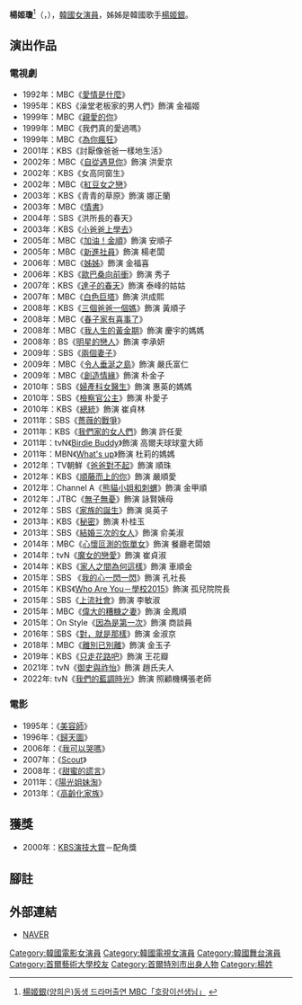 {{藝人
|姓名 = 楊姬瓊
|類型 = 女演員
|圖片 =
|圖片尺寸 = 
|圖片簡介 = 
|本名 = 
|外文名 = 양희경
|外文 = ko
|羅馬拼音 = Yang Hee-kyung
|英文名 =
|暱稱 =
|其他藝名 = 
|國籍 = {{KOR}}
|出生日期 = {{birth_date_and_age|1954|12|3}}
|出生地點 = {{KOR}}[[首爾特別市|首爾特別市]]
|宗教信仰 = 
|語言 = [[韓語|韓語]]
|職業 = [[演員|演員]]
|教育程度 = [[首爾藝術大學|首爾藝術大學]]
|出道作品 = 《愛情是什麼》
|出道日期 = 1975年
|代表作品 = 
|活躍年代 = 1975年至今
|唱片公司 = 
|經紀公司 = Woori Actors
|相關團體 = 
|網站 = 
|IMDb = 
|module ={{Infobox name module
|hangul = 양희경
|hanja = {{linktext|楊|姬|瓊}}
}}
}}
'''楊姬瓊'''<ref>[http://newslibrary.naver.com/viewer/index.nhn?articleId=1986030300329211031&editNo=2&printCount=1&publishDate=1986-03-03&officeId=00032&pageNo=11&printNo=12440&publishType=00020  楊姬銀(양희은)동생 드라머출연 MBC「호랑이선생님」] {{Wayback|url=http://newslibrary.naver.com/viewer/index.nhn?articleId=1986030300329211031&editNo=2&printCount=1&publishDate=1986-03-03&officeId=00032&pageNo=11&printNo=12440&publishType=00020 |date=20200418141147 }}{{ko}}</ref>（{{lang-ko|양희경}}，{{bd|1954年|12月3日}}），[[韓國|韓國]][[女演員|女演員]]，姊姊是韓國歌手[[楊姬銀|楊姬銀]]。

== 演出作品 ==
=== 電視劇 ===
*1992年：MBC《[[愛情是什麼|愛情是什麼]]》
*1995年：KBS《澡堂老板家的男人們》飾演 金福姬
*1999年：MBC《[[親愛的你|親愛的你]]》
*1999年：MBC《我們真的愛過嗎》
*1999年：MBC《[[為你瘋狂|為你瘋狂]]》
*2001年：KBS《討厭像爸爸一樣地生活》
*2002年：MBC《[[自從遇見你|自從遇見你]]》飾演 洪愛京
*2002年：KBS《女高同窗生》
*2002年：MBC《[[紅豆女之戀|紅豆女之戀]]》
*2003年：KBS《青青的草原》飾演 娜正蘭
*2003年：MBC《[[情書_(電視劇)|情書]]》
*2004年：SBS《洪所長的春天》
*2003年：KBS《[[小爸爸上學去|小爸爸上學去]]》
*2005年：MBC《[[加油！金順|加油！金順]]》飾演 安順子
*2005年：MBC《[[新進社員|新進社員]]》飾演 楊老闆
*2006年：MBC《[[姊姊_(韓國電視劇)|姊姊]]》飾演 金福喜
*2006年：KBS《[[歐巴桑向前衝|歐巴桑向前衝]]》飾演 秀子
*2007年：KBS《[[達子的春天|達子的春天]]》飾演 泰峰的姑姑
*2007年：MBC《[[白色巨塔_(2007年韓劇)|白色巨塔]]》飾演 洪成熙
*2008年：KBS《[[三個爸爸一個媽|三個爸爸一個媽]]》飾演 黃順子
*2008年：MBC《[[春子家有喜事了|春子家有喜事了]]》
*2008年：MBC《[[我人生的黃金期|我人生的黃金期]]》飾演 慶宇的媽媽
*2008年：BS《[[明星的戀人|明星的戀人]]》飾演 李承妍
*2009年：SBS《[[兩個妻子|兩個妻子]]》
*2009年：MBC《[[令人垂涎之島|令人垂涎之島]]》飾演 嚴氏富仁
*2009年：MBC《[[創造情緣|創造情緣]]》飾演 朴金子
*2010年：SBS《[[婦產科女醫生|婦產科女醫生]]》飾演 惠英的媽媽
*2010年：SBS《[[檢察官公主|檢察官公主]]》飾演 朴愛子
*2010年：KBS《[[總統_(韓國電視劇)|總統]]》飾演 崔貞林
*2011年：SBS《[[薔薇的戰爭|薔薇的戰爭]]》
*2011年：KBS《[[我們家的女人們|我們家的女人們]]》飾演 許任愛
*2011年：tvN《[[Birdie_Buddy|Birdie Buddy]]》飾演 高爾夫球球童大師
*2011年：MBN《[[What's_up|What's up]]》飾演 杜莉的媽媽
*2012年：TV朝鮮《[[爸爸對不起|爸爸對不起]]》飾演 順珠
*2012年：KBS《[[順藤而上的你|順藤而上的你]]》飾演 嚴順愛
*2012年：Channel A《[[熊貓小姐和刺蝟|熊貓小姐和刺蝟]]》飾演 金甲順
*2012年：JTBC《[[無子無憂|無子無憂]]》飾演 詠賢姨母
*2012年：SBS《[[家族的誕生_(電視劇)|家族的誕生]]》飾演 吳英子
*2013年：KBS《[[秘密_(2013年電視劇)|秘密]]》飾演 朴桂玉
*2013年：SBS《[[結婚三次的女人|結婚三次的女人]]》飾演 俞美淑
*2014年：MBC《[[心懷叵測的恢單女|心懷叵測的恢單女]]》飾演 餐廳老闆娘
*2014年：tvN《[[魔女的戀愛|魔女的戀愛]]》飾演 崔貞淑
*2014年：KBS《[[家人之間為何這樣|家人之間為何這樣]]》飾演 車順金
*2015年：SBS 《[[我的心一閃一閃|我的心一閃一閃]]》飾演 孔社長
*2015年：KBS《[[Who_Are_You－學校2015|Who Are You－學校2015]]》飾演 孤兒院院長
*2015年：SBS《[[上流社會_(電視劇)|上流社會]]》飾演 李敏淑
*2015年：MBC《[[偉大的糟糠之妻|偉大的糟糠之妻]]》飾演 金鳳順
*2015年：On Style《[[因為是第一次|因為是第一次]]》飾演 商談員
*2016年：SBS《[[對，就是那樣|對，就是那樣]]》飾演 金淑京
*2018年：MBC《[[離別已別離|離別已別離]]》飾演 金玉子
*2019年：KBS《[[只走花路吧|只走花路吧]]》飾演 王花瓣
*2021年：tvN《[[御史與祚怡|御史與祚怡]]》飾演 趙氏夫人
*2022年: tvN《[[我們的藍調時光|我們的藍調時光]]》飾演 照顧機構張老師

=== 電影 ===
*1995年：《[[美容師|美容師]]》
*1996年：《[[歸天圖|歸天圖]]》
*2006年：《[[我可以哭嗎|我可以哭嗎]]》
*2007年：《[[Scout|Scout]]》
*2008年：《[[甜蜜的謊言|甜蜜的謊言]]》
*2011年：《[[陽光姐妹淘|陽光姐妹淘]]》
*2013年：《[[高齡化家族|高齡化家族]]》

== 獲獎 ==
*2000年：[[KBS演技大賞|KBS演技大賞]]－配角獎

== 腳註 ==
{{reflist}}

== 外部連結 ==
*[http://people.search.naver.com/search.naver?where=nexearch&sm=tab_ppn&query=%EC%96%91%ED%9D%AC%EA%B2%BD&os=97618&ie=utf8&key=PeopleService NAVER] {{Wayback|url=http://people.search.naver.com/search.naver?where=nexearch&sm=tab_ppn&query=%EC%96%91%ED%9D%AC%EA%B2%BD&os=97618&ie=utf8&key=PeopleService |date=20200418141154 }}{{ko}}

{{DEFAULTSORT: Yang Hee Kyung}}
[[Category:韓國電影女演員|Category:韓國電影女演員]]
[[Category:韓國電視女演員|Category:韓國電視女演員]]
[[Category:韓國舞台演員|Category:韓國舞台演員]]
[[Category:首爾藝術大學校友|Category:首爾藝術大學校友]]
[[Category:首爾特別市出身人物|Category:首爾特別市出身人物]]
[[Category:楊姓|Category:楊姓]]